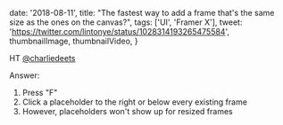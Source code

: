 

  date: '2018-08-11',
  title:
    "The fastest way to add a frame that's the same size as the ones on the canvas?",
  tags: ['UI', 'Framer X'],
  tweet: 'https://twitter.com/lintonye/status/1028314193265475584',
  thumbnailImage,
  thumbnailVideo,
}


HT [@charliedeets](https://twitter.com/charliedeets)

Answer:

1. Press "F"
2. Click a placeholder to the right or below every existing frame
3. However, placeholders won't show up for resized frames
